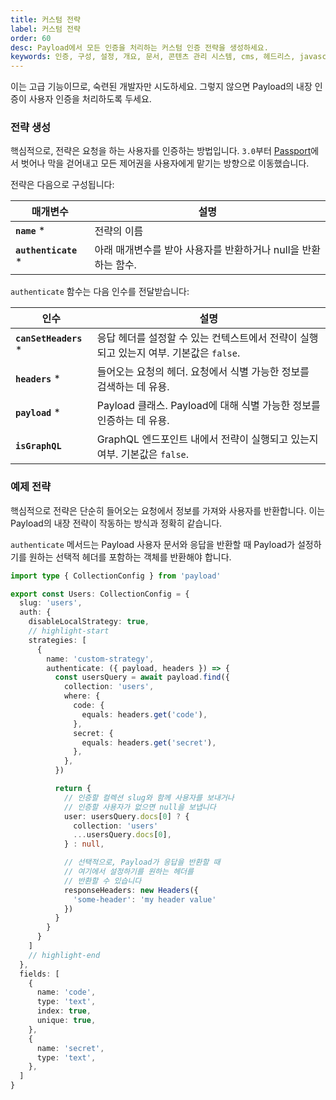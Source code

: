 ```yaml
---
title: 커스텀 전략
label: 커스텀 전략
order: 60
desc: Payload에서 모든 인증을 처리하는 커스텀 인증 전략을 생성하세요.
keywords: 인증, 구성, 설정, 개요, 문서, 콘텐츠 관리 시스템, cms, 헤드리스, javascript, node, react, nextjs
---
```


<Banner type="warning">
  이는 고급 기능이므로, 숙련된 개발자만 시도하세요. 그렇지 않으면
  Payload의 내장 인증이 사용자 인증을 처리하도록 두세요.
</Banner>

### 전략 생성

핵심적으로, 전략은 요청을 하는 사용자를 인증하는 방법입니다. `3.0`부터 [Passport](https://www.passportjs.org)에서 벗어나 막을 걷어내고 모든 제어권을 사용자에게 맡기는 방향으로 이동했습니다.

전략은 다음으로 구성됩니다:

| 매개변수               | 설명                                                      |
| --------------------- | --------------------------------------------------------- |
| **`name`** \*         | 전략의 이름                                                |
| **`authenticate`** \* | 아래 매개변수를 받아 사용자를 반환하거나 null을 반환하는 함수. |

`authenticate` 함수는 다음 인수를 전달받습니다:

| 인수                    | 설명                                                                                                |
| ---------------------- | --------------------------------------------------------------------------------------------------- |
| **`canSetHeaders`** \* | 응답 헤더를 설정할 수 있는 컨텍스트에서 전략이 실행되고 있는지 여부. 기본값은 `false`.                      |
| **`headers`** \*       | 들어오는 요청의 헤더. 요청에서 식별 가능한 정보를 검색하는 데 유용.                                        |
| **`payload`** \*       | Payload 클래스. Payload에 대해 식별 가능한 정보를 인증하는 데 유용.                                     |
| **`isGraphQL`**        | GraphQL 엔드포인트 내에서 전략이 실행되고 있는지 여부. 기본값은 `false`.                                 |

### 예제 전략

핵심적으로 전략은 단순히 들어오는 요청에서 정보를 가져와 사용자를 반환합니다. 이는 Payload의 내장 전략이 작동하는 방식과 정확히 같습니다.

`authenticate` 메서드는 Payload 사용자 문서와 응답을 반환할 때 Payload가 설정하기를 원하는 선택적 헤더를 포함하는 객체를 반환해야 합니다.

```ts
import type { CollectionConfig } from 'payload'

export const Users: CollectionConfig = {
  slug: 'users',
  auth: {
    disableLocalStrategy: true,
    // highlight-start
    strategies: [
      {
        name: 'custom-strategy',
        authenticate: ({ payload, headers }) => {
          const usersQuery = await payload.find({
            collection: 'users',
            where: {
              code: {
                equals: headers.get('code'),
              },
              secret: {
                equals: headers.get('secret'),
              },
            },
          })

          return {
            // 인증할 컬렉션 slug와 함께 사용자를 보내거나
            // 인증할 사용자가 없으면 null을 보냅니다
            user: usersQuery.docs[0] ? {
              collection: 'users'
              ...usersQuery.docs[0],
            } : null,

            // 선택적으로, Payload가 응답을 반환할 때
            // 여기에서 설정하기를 원하는 헤더를
            // 반환할 수 있습니다
            responseHeaders: new Headers({
              'some-header': 'my header value'
            })
          }
        }
      }
    ]
    // highlight-end
  },
  fields: [
    {
      name: 'code',
      type: 'text',
      index: true,
      unique: true,
    },
    {
      name: 'secret',
      type: 'text',
    },
  ]
}
```